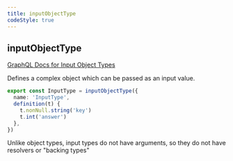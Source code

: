 ```yaml
---
title: inputObjectType
codeStyle: true
---
```


## inputObjectType

[GraphQL Docs for Input Object Types](https://graphql.org/learn/schema/#input-types)

Defines a complex object which can be passed as an input value.

```ts
export const InputType = inputObjectType({
  name: 'InputType',
  definition(t) {
    t.nonNull.string('key')
    t.int('answer')
  },
})
```

Unlike object types, input types do not have arguments, so they do not have resolvers or "backing types"

